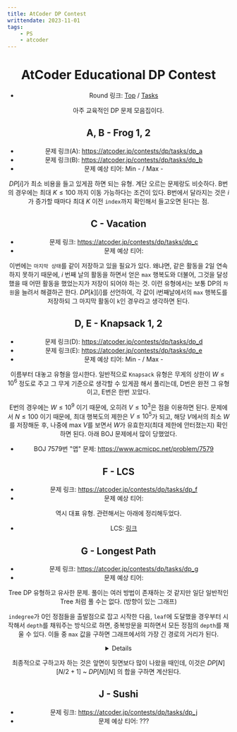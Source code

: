 ```yaml
---
title: AtCoder DP Contest
writtendate: 2023-11-01
tags:
    - PS
    - atcoder
---
```


<Header />

# AtCoder Educational DP Contest

- Round 링크: [Top](https://atcoder.jp/contests/dp) / [Tasks](https://atcoder.jp/contests/dp/tasks)

아주 교육적인 DP 문제 모음집이다.

## A, B - Frog 1, 2

- 문제 링크(A): https://atcoder.jp/contests/dp/tasks/dp_a
- 문제 링크(B): https://atcoder.jp/contests/dp/tasks/dp_b
- 문제 예상 티어: Min - <SolvedTier tierName={TierName.Silver} grade={3} width={15} /> / Max - <SolvedTier tierName={TierName.Silver} grade={1} width={15} />

$DP[i]$가 최소 비용을 들고 있게끔 하면 되는 유형. 계단 오르는 문제랑도 비슷하다. B번의 경우에는 최대 $K \le 100$ 까지 이동 가능하다는 조건이 있다. B번에서 달라지는 것은 $i$가 증가할 때마다 최대 $K$ 이전 `index`까지 확인해서 들고오면 된다는 점.

## C - Vacation

- 문제 링크: https://atcoder.jp/contests/dp/tasks/dp_c
- 문제 예상 티어: <SolvedTier tierName={TierName.Silver} grade={1} width={15} />

이번에는 `마지막 상태`를 같이 저장하고 있을 필요가 있다. 왜냐면, 같은 활동을 2일 연속 하지 못하기 때문에, $i$ 번째 날의 활동을 하면서 얻은 `max` 행복도와 더불어, 그것을 달성했을 때 어떤 활동을 했었는지가 저장이 되어야 하는 것. 이런 유형에서는 보통 DP의 `차원`을 늘려서 해결하곤 한다. $DP[k][i]$를 선언하여, 각 값이 i번째날에서의 `max` 행복도를 저장하되 그 마지막 활동이 `k`인 경우라고 생각하면 된다.

## D, E - Knapsack 1, 2

- 문제 링크(D): https://atcoder.jp/contests/dp/tasks/dp_d
- 문제 링크(E): https://atcoder.jp/contests/dp/tasks/dp_e
- 문제 예상 티어: Min - <SolvedTier tierName={TierName.Gold} grade={5} width={15} /> / Max - <SolvedTier tierName={TierName.Gold} grade={3} width={15} />

이름부터 대놓고 유형을 암시한다. 일반적으로 `Knapsack` 유형은 무게의 상한이 $W \le 10^6$ 정도로 주고 그 무게 기준으로 생각할 수 있게끔 해서 풀리는데, D번은 완전 그 유형이고, E번은 한번 꼬았다.

E번의 경우에는 $W \le 10^9$ 이기 때문에, 오히려 $V \le 10^3$은 점을 이용하면 된다. 문제에서 $N \le 100$ 이기 때문에, 최대 행복도의 제한은 $V \le 10^5$가 되고, 해당 $V$에서의 최소 $W$를 저장해둔 후, 나중에 max $V$를 보면서 $W$가 유효한지(최대 제한에 안터졌는지) 확인하면 된다. 아래 BOJ 문제에서 많이 당했었다.

- BOJ 7579번 "앱" 문제: https://www.acmicpc.net/problem/7579

## F - LCS

- 문제 링크: https://atcoder.jp/contests/dp/tasks/dp_f
- 문제 예상 티어: <SolvedTier tierName={TierName.Gold} grade={1} width={15} />

역시 대표 유형. 관련해서는 아래에 정리해두었다.

- LCS: <a href="/ps/Algorithm/DP/LCS">링크</a>


## G - Longest Path

- 문제 링크: https://atcoder.jp/contests/dp/tasks/dp_g
- 문제 예상 티어: <SolvedTier tierName={TierName.Gold} grade={2} width={15} />

Tree DP 유형하고 유사한 문제. 풀이는 여러 방법이 존재하는 것 같지만 일단 일반적인 Tree 처럼 풀 수는 없다. (방향이 있는 그래프)

`indegree`가 0인 정점들을 출발점으로 잡고 시작한 다음, `leaf`에 도달했을 경우부터 시작해서 `depth`를 채워주는 방식으로 하면, 중복방문을 피하면서 모든 정점의 `depth`를 채울 수 있다. 이들 중 `max` 값을 구하면 그래프에서의 가장 긴 경로의 거리가 된다.

<Details>
```cpp
struct Node {
    int depth;
    int inCnt;
    vector<int> edges;
} n[100010];

int dfs(int i) {
    if (n[i].edges.size() == 0) {
        // leaf
        return 0;
    }
    if (n[i].depth != 0) return n[i].depth;

    for(auto& t: n[i].edges) {
        int res = dfs(t);
        n[i].depth = max(n[i].depth, res + 1);
    }
    return n[i].depth;
}
```
</Details>


## H - Grid 1

- 문제 링크: https://atcoder.jp/contests/dp/tasks/dp_h
- 문제 예상 티어: <SolvedTier tierName={TierName.Gold} grade={5} width={15} />

빈출 유형. Grid에서의 이동 방향은 아랫 방향과 우측 뿐이기 때문에, 역으로 경우의 수는 위쪽과 왼쪽에서 오는 것의 합으로 구해주면 된다. 다만, 현재 위치가 벽일 경우 그 값을 0으로 초기화하는 것은 잊어서는 안된다.


## I - Coins

- 문제 링크: https://atcoder.jp/contests/dp/tasks/dp_i
- 문제 예상 티어: <SolvedTier tierName={TierName.Gold} grade={3} width={15} />

흔히 `확률 DP`라고 불리는 유형인 듯 하다. 단계별로 생각해보자.

1. 앞면이 0개인 경우의 확률
    - $(1 - p_1)(1 - p_2)(1 - p_3)...(1 - p_N)$
2. 앞면이 1개인 경우의 확률
    - $p_1(1 - p_2)(1 - p_3)...(1 - p_N) + (1 - p_1)p_2(1 - p_3)...(1 - p_N) + ... + (1 - p_1)(1 - p_2)(1 - p_3)...(1 - p_{N-1})p_N$
3. 앞면이 N개인 경우의 확률
    - $p_1p_2p_3...p_N$

그런데, 이것을 한번에 다 계산하기엔 연산량이 너무 많다. 이를 줄이기 위해 `DP`의 주요 풀이법 중 하나인 작은 경우부터 시작해보는 기법을 적용해볼 수 있다. $DP[i][j]$를 $i$번째 동전까지를 고려했을 때 $j$개가 앞면인 확률로 정의하자. 그러면 정의에 의해, $DP[1][0] = 1 - p_1$, $DP[1][1] = p_1$ 이 된다. 이 상태로부터 시작하면, 상태 전이를 시킬 수 있다. i가 작은 경우부터 한번 따라가보자.

1. i = 2인 경우
    - $DP[2][0] = DP[1][0]$
    - $DP[2][1] = DP[1][0] \times p_2 + DP[1][1] \times (1 - p_2)$
    - $DP[2][2] = DP[1][1] \times p_2$
2. i = 3인 경우
    - $DP[3][0] = DP[2][0]$
    - $DP[3][1] = DP[2][0] \times p_3 + DP[2][1] \times (1 - p_3)$
    - $DP[3][2] = DP[2][1] \times p_3 + DP[2][2] \times (1 - p_3)$
    - $DP[3][3] = DP[2][2] \times p_3$

여기까지 보면 규칙이 보인다. 전부 다 앞면인 경우와 전부 다 뒷면인 경우를 제외하면, 확률 상태전이가 $j$와 $j-1$ 두 곳에서 올 수 있다. 이를 통해 구현할 수 있다.

<Details>
```cpp
// 초기조건
DP[1][0] = 1.0 - p[1];
DP[1][1] = p[1];

for(int i = 2; i <= N; ++i) {
    for(int j = 0; j <= i; ++j) {
        if (j == 0) {
            DP[i][0] = DP[i - 1][0] * (1 - p[i]);
        } else if (j < i) {
            DP[i][j] = DP[i - 1][j] * (1 - p[i]) + DP[i - 1][j - 1] * p[i];
        } else {
            DP[i][j] = DP[i - 1][j - 1] * p[i]; 
        }
    }
}
```
</Details>


최종적으로 구하고자 하는 것은 앞면이 뒷면보다 많이 나왔을 때인데, 이것은 $DP[N][N/2+1]$ ~ $DP[N][N]$ 의 합을 구하면 계산된다.


## J - Sushi

- 문제 링크: https://atcoder.jp/contests/dp/tasks/dp_j
- 문제 예상 티어: ???

<TagList />
<Comment />
